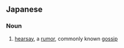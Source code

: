 ==Japanese==
{{ja-kanjitab|こう|せつ|yomi=on}}

===Noun===
{{ja-noun|こうせつ}}

# [[hearsay]], a [[rumor]], commonly known [[gossip]]